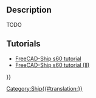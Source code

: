 <languages/>
<translate>

<!--T:5-->
{{Docnav
|[[Holtrop prediction|Resistance Holtrop Prediction]]
|
|[[Ship_Workbench|Ship]]
|IconL=Resistance_Holtrop.svg
|IconR=
|IconC=Workbench_Ship.svg
}}

<!--T:1-->
{{GuiCommand
|Name=Savitsky prediction
|MenuLocation=Resistance → Resistance Savitsky prediction
|Workbenches=[[Ship_Workbench|Ship]]
|Shortcut=
|SeeAlso=
}}

== Description == <!--T:9-->

<!--T:2-->
TODO

==Tutorials== <!--T:3-->

<!--T:4-->
* [[FreeCAD-Ship_s60_tutorial|FreeCAD-Ship s60 tutorial ]]
* [[FreeCAD-Ship_s60_tutorial_(II)|FreeCAD-Ship s60 tutorial (II)]]


<!--T:6-->
{{Docnav
|[[Holtrop prediction|Resistance Holtrop Prediction]]
|
|[[Ship_Workbench|Ship]]
|IconL=Resistance_Holtrop.svg
|IconR=
|IconC=Workbench_Ship.svg
}}


</translate>
{{Userdocnavi{{#translation:}}}}
[[Category:Ship{{#translation:}}]]